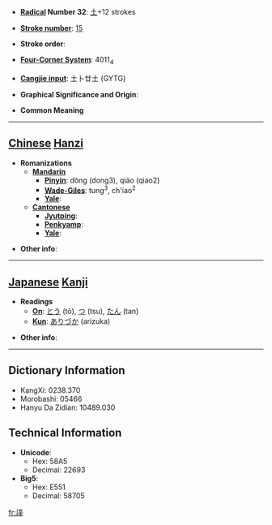 * '''[[Wiktionary:Chinese radical index| Radical]] Number 32''': [[Wiktionary:Chinese radical index 土|土]]+12 strokes

* '''[[Wiktionary:Chinese total strokes index|Stroke number]]''': [[Wiktionary:Chinese total strokes index 15|15]]

* '''Stroke order''': 

* '''[[Wiktionary:Chinese four corner index|Four-Corner System]]''': 4011<sub>4</sub>

* '''[[Wiktionary:Chinese Cangjie index|Cangjie input]]''': 土卜廿土 (GYTG)

* '''Graphical Significance and Origin''': 

* '''Common Meaning'''

----

== [[Chinese]] [[Hanzi]] ==

* '''Romanizations'''
** '''[[Mandarin]]'''
*** '''[[Pinyin]]''': dǒng (dong3), qiáo (qiao2)
*** '''[[Wade-Giles]]''': tung<sup>3</sup>, ch'iao<sup>2</sup>
*** '''[[Yale]]''': 
** '''[[Cantonese]]'''
*** '''[[Jyutping]]''':
*** '''[[Penkyamp]]''': 
*** '''[[Yale]]''': 

* '''Other info''': 

----

== [[Japanese]] [[Kanji]] ==

* '''Readings'''
** '''[[On]]''': [[とう]] (tō), [[つ]] (tsu), [[たん]] (tan)
** '''[[Kun]]''': [[ありづか]] (arizuka)

* '''Other info''':  

----

== Dictionary Information ==

* KangXi: 0238.370
* Morobashi: 05466
* Hanyu Da Zidian: 10489.030

== Technical Information ==

* '''Unicode''':
** Hex: 58A5
** Decimal: 22693
* '''Big5''':
** Hex: E551
** Decimal: 58705

[[fr:墥]]